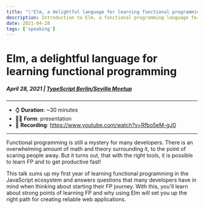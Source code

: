 ```yaml
---
title: "\"Elm, a delightful language for learning functional programming\" talk" 
description: Introduction to Elm, a functional programming language for making web applications.
date: 2021-04-28
tags: ['speaking']
---
```


# Elm, a delightful language for learning functional programming
##### April 28, 2021 | [TypeScript Berlin/Sevilla Meetup](https://www.meetup.com/pl-PL/TypeScript-Berlin/events/277610945/)
---

- ⌚ **Duration**: ~30 minutes
- 👨‍💻 **Form**: presentation
- 🎥 **Recording**: https://www.youtube.com/watch?v=Rfbo5eM-gJ0

---

Functional programming is still a mystery for many developers. There is an overwhelming amount of math and theory surrounding it, to the point of scaring people away. But it turns out, that with the right tools, it is possible to learn FP and to get productive fast!

This talk sums up my first year of learning functional programming in the JavaScript ecosystem and answers questions that many developers have in mind when thinking about starting their FP journey. With this, you'll learn about strong points of learning FP and why using Elm will set you up the right path for creating reliable web applications.